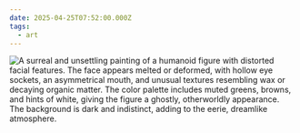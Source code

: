 ```yaml
---
date: 2025-04-25T07:52:00.000Z
tags:
  - art
---
```

![A surreal and unsettling painting of a humanoid figure with distorted facial features. The face appears melted or deformed, with hollow eye sockets, an asymmetrical mouth, and unusual textures resembling wax or decaying organic matter. The color palette includes muted greens, browns, and hints of white, giving the figure a ghostly, otherworldly appearance. The background is dark and indistinct, adding to the eerie, dreamlike atmosphere.](/assets/art/20250425-but-in-fact.jpg "<i>But in fact the glorious beings which they had produced were tortured by subtle imperfections beyond their makers’ comprehension</i>, by Adolfo Bimer")